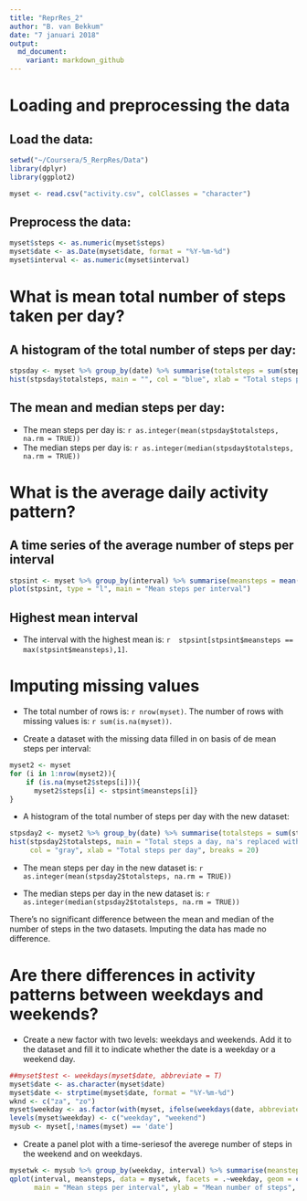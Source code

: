 ---
title: "ReprRes_2"
author: "B. van Bekkum"
date: "7 januari 2018"
output:
  md_document:
    variant: markdown_github
---

# Loading and preprocessing the data

## Load the data:

```{r echo=TRUE, warning=FALSE, message=FALSE}

setwd("~/Coursera/5_RerpRes/Data")
library(dplyr)
library(ggplot2)

myset <- read.csv("activity.csv", colClasses = "character")
```

## Preprocess the data:

```{r echo=TRUE}
myset$steps <- as.numeric(myset$steps)
myset$date <- as.Date(myset$date, format = "%Y-%m-%d")
myset$interval <- as.numeric(myset$interval)
```


# What is mean total number of steps taken per day?

## A histogram of the total number of steps per day:
```{r echo=TRUE}
stpsday <- myset %>% group_by(date) %>% summarise(totalsteps = sum(steps), na.rm = TRUE)
hist(stpsday$totalsteps, main = "", col = "blue", xlab = "Total steps per day", breaks = 20)
```

## The mean and median steps per day:

- The mean steps per day is: `r as.integer(mean(stpsday$totalsteps, na.rm = TRUE))`
- The median steps per day is: `r as.integer(median(stpsday$totalsteps, na.rm = TRUE))`


# What is the average daily activity pattern?

## A time series of the average number of steps per interval
```{r echo=TRUE}
stpsint <- myset %>% group_by(interval) %>% summarise(meansteps = mean(steps, na.rm = TRUE))
plot(stpsint, type = "l", main = "Mean steps per interval")
```

## Highest mean interval
- The interval with the highest mean is: `r  stpsint[stpsint$meansteps == max(stpsint$meansteps),1]`.


# Imputing missing values

- The total number of rows is: `r nrow(myset)`. The number of rows with missing values is: `r sum(is.na(myset))`.

- Create a dataset with the missing data filled in on basis of de mean steps per interval:

```{r echo=TRUE}
myset2 <- myset
for (i in 1:nrow(myset2)){
    if (is.na(myset2$steps[i])){ 
      myset2$steps[i] <- stpsint$meansteps[i]}
}
```

- A histogram of the total number of steps per day with the new dataset:

```{r echo=TRUE}
stpsday2 <- myset2 %>% group_by(date) %>% summarise(totalsteps = sum(steps))
hist(stpsday2$totalsteps, main = "Total steps a day, na's replaced with interval mean", 
     col = "gray", xlab = "Total steps per day", breaks = 20)
```

- The mean steps per day in the new dataset is: `r as.integer(mean(stpsday2$totalsteps, na.rm = TRUE))`

- The median steps per day in the new dataset is: `r as.integer(median(stpsday2$totalsteps, na.rm = TRUE))`

There's no significant difference between the mean and median of the number of steps in the two datasets. Imputing the data has made no difference. 


# Are there differences in activity patterns between weekdays and weekends?

- Create a new factor with two levels: weekdays and weekends. Add it to the dataset and fill it to indicate whether the date is a weekday or a weekend day.

```{r}
##myset$test <- weekdays(myset$date, abbreviate = T)
myset$date <- as.character(myset$date)
myset$date <- strptime(myset$date, format = "%Y-%m-%d")
wknd <- c("za", "zo")
myset$weekday <- as.factor(with(myset, ifelse(weekdays(date, abbreviate = T) %in% wknd, TRUE, FALSE)))
levels(myset$weekday) <- c("weekday", "weekend")
mysub <- myset[,!names(myset) == 'date']
```

- Create a panel plot with a time-seriesof the averege number of steps in the weekend and on weekdays.

```{r}
mysetwk <- mysub %>% group_by(weekday, interval) %>% summarise(meansteps = mean(steps, na.rm = TRUE))
qplot(interval, meansteps, data = mysetwk, facets = .~weekday, geom = c("line"),
      main = "Mean steps per interval", ylab = "Mean number of steps", xlab = "Interval")

```